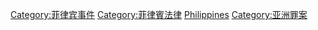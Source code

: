 [[Category:菲律宾事件|Category:菲律宾事件]]
[[Category:菲律賓法律|Category:菲律賓法律]]
[[Category:各國罪案|Philippines]]
[[Category:亚洲罪案|Category:亚洲罪案]]